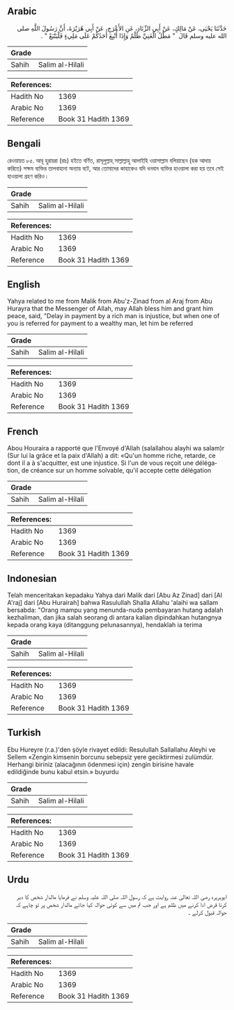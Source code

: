 ## Arabic


<div dir="rtl" lang="ar" style={{fontSize:'larger',backgroundColor:'#f8f9fa',padding:20}}>
حَدَّثَنَا يَحْيَى، عَنْ مَالِكٍ، عَنْ أَبِي الزِّنَادِ، عَنِ الأَعْرَجِ، عَنْ أَبِي هُرَيْرَةَ، أَنَّ رَسُولَ اللَّهِ صلى الله عليه وسلم قَالَ ‏ "‏ مَطْلُ الْغَنِيِّ ظُلْمٌ وَإِذَا أُتْبِعَ أَحَدُكُمْ عَلَى مَلِيءٍ فَلْيَتْبَعْ ‏"‏ ‏.‏
</div>
<div style={{backgroundColor:'#f8f9fa',padding:20, marginBottom: 10}}><table> <thead> <tr> <th>Grade</th> <th></th> </tr> </thead> <tbody> <tr><td>Sahih</td><td>Salim al-Hilali</td></tr></tbody></table><table> <thead> <tr> <th>References:</th> <th></th> </tr> </thead> <tbody><tr><td>Hadith No</td><td>1369</td></tr><tr><td>Arabic No</td><td>1369</td></tr><tr><td>Reference</td><td>Book 31 Hadith 1369</td></tr></tbody></table></div>

## Bengali


<div dir="ltr" lang="bn" style={{fontSize:'larger',backgroundColor:'#f8f9fa',padding:20}}>
রেওয়ায়ত ৮৫. আবূ হুরায়রা (রাঃ) হইতে বর্ণিত, রাসূলুল্লাহ্ সাল্লাল্লাহু আলাইহি ওয়াসাল্লাম বলিয়াছেন (হক আদায় করিতে) সক্ষম ব্যক্তির তালবাহানা অন্যায় বটে, আর তোমাদের কাহাকেও যদি ধনবান ব্যক্তির হাওয়ালা করা হয় তবে সেই হাওয়ালা গ্রহণ করিও।
</div>
<div style={{backgroundColor:'#f8f9fa',padding:20, marginBottom: 10}}><table> <thead> <tr> <th>Grade</th> <th></th> </tr> </thead> <tbody> <tr><td>Sahih</td><td>Salim al-Hilali</td></tr></tbody></table><table> <thead> <tr> <th>References:</th> <th></th> </tr> </thead> <tbody><tr><td>Hadith No</td><td>1369</td></tr><tr><td>Arabic No</td><td>1369</td></tr><tr><td>Reference</td><td>Book 31 Hadith 1369</td></tr></tbody></table></div>

## English


<div dir="ltr" lang="en" style={{fontSize:'larger',backgroundColor:'#f8f9fa',padding:20}}>
Yahya related to me from Malik from Abu'z-Zinad from al Araj from Abu Hurayra that the Messenger of Allah, may Allah bless him and grant him peace, said, "Delay in payment by a rich man is injustice, but when one of you is referred for payment to a wealthy man, let him be referred
</div>
<div style={{backgroundColor:'#f8f9fa',padding:20, marginBottom: 10}}><table> <thead> <tr> <th>Grade</th> <th></th> </tr> </thead> <tbody> <tr><td>Sahih</td><td>Salim al-Hilali</td></tr></tbody></table><table> <thead> <tr> <th>References:</th> <th></th> </tr> </thead> <tbody><tr><td>Hadith No</td><td>1369</td></tr><tr><td>Arabic No</td><td>1369</td></tr><tr><td>Reference</td><td>Book 31 Hadith 1369</td></tr></tbody></table></div>

## French


<div dir="ltr" lang="fr" style={{fontSize:'larger',backgroundColor:'#f8f9fa',padding:20}}>
Abou Houraira a rapporté que l'Envoyé d'Allah (salallahou alayhi wa salam)r (Sur lui la grâce et la paix d'Allah) a dit: «Qu'un homme riche, retarde, ce dont il a à s'acquitter, est une injustice. Si l'un de vous reçoit une délégation, de créance sur un homme solvable, qu'il accepte cette délégation
</div>
<div style={{backgroundColor:'#f8f9fa',padding:20, marginBottom: 10}}><table> <thead> <tr> <th>Grade</th> <th></th> </tr> </thead> <tbody> <tr><td>Sahih</td><td>Salim al-Hilali</td></tr></tbody></table><table> <thead> <tr> <th>References:</th> <th></th> </tr> </thead> <tbody><tr><td>Hadith No</td><td>1369</td></tr><tr><td>Arabic No</td><td>1369</td></tr><tr><td>Reference</td><td>Book 31 Hadith 1369</td></tr></tbody></table></div>

## Indonesian


<div dir="ltr" lang="id" style={{fontSize:'larger',backgroundColor:'#f8f9fa',padding:20}}>
Telah menceritakan kepadaku Yahya dari Malik dari [Abu Az Zinad] dari [Al A'raj] dari [Abu Hurairah] bahwa Rasulullah Shalla Allahu 'alaihi wa sallam bersabda: "Orang mampu yang menunda-nuda pembayaran hutang adalah kezhaliman, dan jika salah seorang di antara kalian dipindahkan hutangnya kepada orang kaya (ditanggung pelunasannya), hendaklah ia terima
</div>
<div style={{backgroundColor:'#f8f9fa',padding:20, marginBottom: 10}}><table> <thead> <tr> <th>Grade</th> <th></th> </tr> </thead> <tbody> <tr><td>Sahih</td><td>Salim al-Hilali</td></tr></tbody></table><table> <thead> <tr> <th>References:</th> <th></th> </tr> </thead> <tbody><tr><td>Hadith No</td><td>1369</td></tr><tr><td>Arabic No</td><td>1369</td></tr><tr><td>Reference</td><td>Book 31 Hadith 1369</td></tr></tbody></table></div>

## Turkish


<div dir="ltr" lang="tr" style={{fontSize:'larger',backgroundColor:'#f8f9fa',padding:20}}>
Ebu Hureyre (r.a.)'den şöyle rivayet edildi: Resulullah Sallallahu Aleyhi ve Sellem «Zengin kimsenin borcunu sebepsiz yere geciktirmesi zulümdür. Herhangi biriniz (alacağının ödenmesi için) zengin birisine havale edildiğinde bunu kabul etsin.» buyurdu
</div>
<div style={{backgroundColor:'#f8f9fa',padding:20, marginBottom: 10}}><table> <thead> <tr> <th>Grade</th> <th></th> </tr> </thead> <tbody> <tr><td>Sahih</td><td>Salim al-Hilali</td></tr></tbody></table><table> <thead> <tr> <th>References:</th> <th></th> </tr> </thead> <tbody><tr><td>Hadith No</td><td>1369</td></tr><tr><td>Arabic No</td><td>1369</td></tr><tr><td>Reference</td><td>Book 31 Hadith 1369</td></tr></tbody></table></div>

## Urdu


<div dir="rtl" lang="ur" style={{fontSize:'larger',backgroundColor:'#f8f9fa',padding:20}}>
ابوہریرہ رضی اللہ تعالیٰ عنہ روایت ہے کہ رسول اللہ صلی اللہ علیہ وسلم نے فرمایا مالدار شخص کا دیر کرنا قرض ادا کرنے میں ظلم ہے اور جب تم میں سے کوئی حوالہ کیا جائے مالدار شخص پر تو چاہے کہ حوالہ قبول کرلے ۔
</div>
<div style={{backgroundColor:'#f8f9fa',padding:20, marginBottom: 10}}><table> <thead> <tr> <th>Grade</th> <th></th> </tr> </thead> <tbody> <tr><td>Sahih</td><td>Salim al-Hilali</td></tr></tbody></table><table> <thead> <tr> <th>References:</th> <th></th> </tr> </thead> <tbody><tr><td>Hadith No</td><td>1369</td></tr><tr><td>Arabic No</td><td>1369</td></tr><tr><td>Reference</td><td>Book 31 Hadith 1369</td></tr></tbody></table></div>